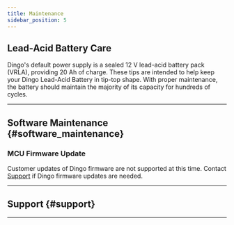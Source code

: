 ```yaml
---
title: Maintenance
sidebar_position: 5
---
```



<ComponentIntroductionDingo />

## Lead-Acid Battery Care

Dingo's default power supply is a sealed 12 V lead-acid battery pack (VRLA), providing 20 Ah of charge.
These tips are intended to help keep your Dingo Lead-Acid Battery in tip-top shape.
With proper maintenance, the battery should maintain the majority of its capacity for hundreds of cycles.

<ComponentLeadAcidBatteryCare />

---

## Software Maintenance {#software_maintenance}

<GettingNewPackages />

### MCU Firmware Update

Customer updates of Dingo firmware are not supported at this time.
Contact [Support](#support) if Dingo firmware updates are needed.

---

## Support {#support}

<Support />

---
